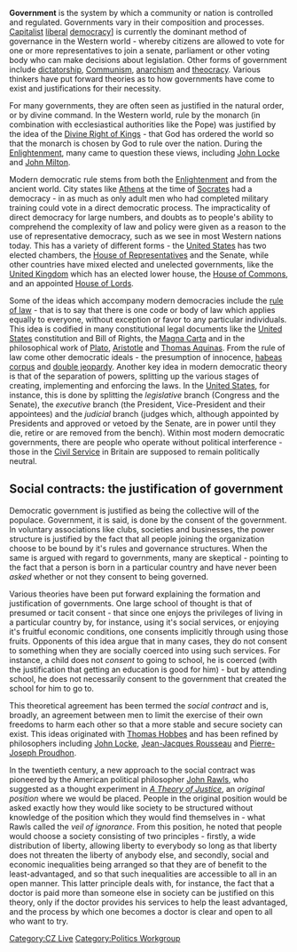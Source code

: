 {{subpages}}

'''Government''' is the system by which a community or nation is controlled and regulated. Governments vary in their composition and processes. [[Capitalism|Capitalist]]  [[liberalism|liberal]] [[democracy]]] is currently the dominant method of governance in the Western world - whereby citizens are allowed to vote for one or more representatives to join a senate, parliament or other voting body who can make decisions about legislation. Other forms of government include [[dictatorship]], [[Communism]], [[anarchism]] and [[theocracy]]. Various thinkers have put forward theories as to how governments have come to exist and justifications for their necessity.

For many governments, they are often seen as justified in the natural order, or by divine command. In the Western world, rule by the monarch (in combination with ecclesiastical authorities like the Pope) was justified by the idea of the [[Divine Right of Kings]] - that God has ordered the world so that the monarch is chosen by God to rule over the nation. During the [[Enlightenment]], many came to question these views, including [[John Locke]] and [[John Milton]].

Modern democratic rule stems from both the [[Enlightenment]] and from the ancient world. City states like [[Athens]] at the time of [[Socrates]] had a democracy - in as much as only adult men who had completed military training could vote in a direct democratic process. The impracticality of direct democracy for large numbers, and doubts as to people's ability to comprehend the complexity of law and policy were given as a reason to the use of representative democracy, such as we see in most Western nations today. This has a variety of different forms - the [[United States]] has two elected chambers, the [[House of Representatives]] and the Senate, while other countries have mixed elected and unelected governments, like the [[United Kingdom]] which has an elected lower house, the [[House of Commons]], and an appointed [[House of Lords]].

Some of the ideas which accompany modern democracies include the [[rule of law]] - that is to say that there is one code or body of law which applies equally to everyone, without exception or favor to any particular individuals. This idea is codified in many constitutional legal documents like the [[United States]] constitution and Bill of Rights, the [[Magna Carta]] and in the philosophical work of [[Plato]], [[Aristotle]] and [[Thomas Aquinas]]. From the rule of law come other democratic ideals - the presumption of innocence, [[habeas corpus]] and [[double jeopardy]]. Another key idea in modern democratic theory is that of the separation of powers, splitting up the various stages of creating, implementing and enforcing the laws. In the [[United States]], for instance, this is done by splitting the ''legislative'' branch (Congress and the Senate), the ''executive'' branch (the President, Vice-President and their appointees) and the ''judicial'' branch (judges which, although appointed by Presidents and approved or vetoed by the Senate, are in power until they die, retire or are removed from the bench). Within most modern democratic governments, there are people who operate without political interference - those in the [[Civil Service]] in Britain are supposed to remain politically neutral.

== Social contracts: the justification of government ==

Democratic government is justified as being the collective will of the populace. Government, it is said, is done by the consent of the government. In voluntary associations like clubs, societies and businesses, the power structure is justified by the fact that all people joining the organization choose to be bound by it's rules and governance structures. When the same is argued with regard to governments, many are skeptical - pointing to the fact that a person is born in a particular country and have never been ''asked'' whether or not they consent to being governed.

Various theories have been put forward explaining the formation and justification of governments. One large school of thought is that of presumed or tacit consent - that since one enjoys the privileges of living in a particular country by, for instance, using it's social services, or enjoying it's fruitful economic conditions, one consents implicitly through using those fruits. Opponents of this idea argue that in many cases, they do not consent to something when they are socially coerced into using such services. For instance, a child does not ''consent'' to going to school, he is coerced (with the justification that getting an education is good for him) - but by attending school, he does not necessarily consent to the government that created the school for him to go to.

This theoretical agreement has been termed the ''social contract'' and is, broadly, an agreement between men to limit the exercise of their own freedoms to harm each other so that a more stable and secure society can exist. This ideas originated with [[Thomas Hobbes]] and has been refined by philosophers including [[John Locke]], [[Jean-Jacques Rousseau]] and [[Pierre-Joseph Proudhon]].

In the twentieth century, a new approach to the social contract was pioneered by the American political philosopher [[John Rawls]], who suggested as a thought experiment in ''[[A Theory of Justice]]'', an ''original position'' where we would be placed. People in the original position would be asked exactly how they would like society to be structured without knowledge of the position which they would find themselves in - what Rawls called the ''veil of ignorance''. From this position, he noted that people would choose a society consisting of two principles - firstly, a wide distribution of liberty, allowing liberty to everybody so long as that liberty does not threaten the liberty of anybody else, and secondly, social and economic inequalities being arranged so that they are of benefit to the least-advantaged, and so that such inequalities are accessible to all in an open manner. This latter principle deals with, for instance, the fact that a doctor is paid more than someone else in society can be justified on this theory, only if the doctor provides his services to help the least advantaged, and the process by which one becomes a doctor is clear and open to all who want to try.

[[Category:CZ Live]]
[[Category:Politics Workgroup]]